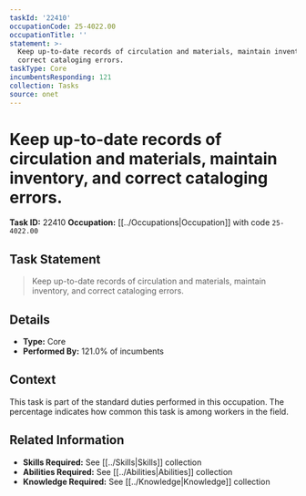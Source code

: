```yaml
---
taskId: '22410'
occupationCode: 25-4022.00
occupationTitle: ''
statement: >-
  Keep up-to-date records of circulation and materials, maintain inventory, and
  correct cataloging errors.
taskType: Core
incumbentsResponding: 121
collection: Tasks
source: onet
---
```

# Keep up-to-date records of circulation and materials, maintain inventory, and correct cataloging errors.

**Task ID:** 22410
**Occupation:** [[../Occupations|Occupation]] with code `25-4022.00`

## Task Statement

> Keep up-to-date records of circulation and materials, maintain inventory, and correct cataloging errors.

## Details

- **Type:** Core
- **Performed By:** 121.0% of incumbents

## Context

This task is part of the standard duties performed in this occupation. The percentage indicates how common this task is among workers in the field.

## Related Information

- **Skills Required:** See [[../Skills|Skills]] collection
- **Abilities Required:** See [[../Abilities|Abilities]] collection
- **Knowledge Required:** See [[../Knowledge|Knowledge]] collection
